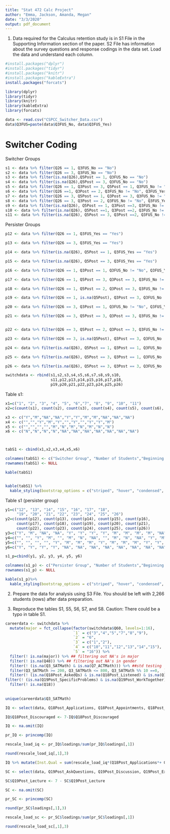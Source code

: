 ```yaml
---
title: "Stat 472 Calc Project"
author: "Emma, Jackson, Amanda, Megan"
date: "3/3/2020"
output: pdf_document
---
```


1. Data required for the Calculus retention study is in S1 File in the Supporting Information section of the paper. S2 File has information about the survey questions and response codings in the data set. Load the data and understand each column.


```r
#install.packages("dplyr")
#install.packages("tidyr")
#install.packages("knitr")
#install.packages("kableExtra")
install.packages("forcats")

library(dplyr)
library(tidyr)
library(knitr)
library(kableExtra)
library(forcats)
```



```r
data <- read.csv("CSPCC_Switcher_Data.csv")
data$Q3FUS=paste(data$Q3FUS_No, data$Q3FUS_Yes)

```


# Switcher Coding

Switcher Groups

```r
s1 <- data %>% filter(Q26 == 1, Q3FUS_No == "No")
s2 <- data %>% filter(Q26 == 3, Q3FUS_No == "No")
s3 <- data %>% filter(is.na(Q26),Q5Post == 1, Q3FUS_No == "No")
s4 <- data %>% filter(is.na(Q26),Q5Post == 3, Q3FUS_No == "No")
s5 <- data %>% filter(Q26 == 1, Q3Post == 3, Q5Post == 1, Q3FUS_No != "No", Q3FUS_Yes != "Yes")
s6 <- data %>% filter(Q26 ==1, Q3Post == 2, Q3FUS_No != "No", Q3FUS_Yes != "Yes")
s7 <- data %>% filter(Q26 == 3, Q5Post == 1, Q3Post == 3, Q3FUS_No != "No", Q3FUS_Yes != "Yes")
s8 <- data %>% filter(Q26 == 3, Q3Post == 2, Q3FUS_No != "No", Q3FUS_Yes != "Yes")
s9 <- data %>% filter(is.na(Q26), Q5Post == 1, Q3Post ==3, Q3FUS_No != "No", Q3FUS_Yes != "Yes")
s10 <- data %>% filter(is.na(Q26), Q5Post ==1, Q3Post ==2, Q3FUS_No != "No", Q3FUS_Yes != "Yes")
s11 <- data %>% filter(is.na(Q26), Q5Post == 3, Q3Post ==2, Q3FUS_No != "No", Q3FUS_Yes != "Yes")
```


Persister Groups

```r
p12 <- data %>% filter(Q26 == 1, Q3FUS_Yes == "Yes")

p13 <- data %>% filter(Q26 == 3, Q3FUS_Yes == "Yes")

p14 <- data %>% filter(is.na(Q26), Q5Post == 1, Q3FUS_Yes == "Yes")

p15 <- data %>% filter(is.na(Q26), Q5Post == 3, Q3FUS_Yes == "Yes")

p16 <- data %>% filter(Q26 == 1, Q3Post == 1, Q3FUS_No != "No", Q3FUS_Yes != "Yes")

p17 <- data %>% filter(Q26 == 1, Q5Post == 3, Q3Post == 3, Q3FUS_No != "No", Q3FUS_Yes != "Yes")

p18 <- data %>% filter(Q26 == 1, Q5Post == 2, Q3Post == 3, Q3FUS_No != "No", Q3FUS_Yes != "Yes" )

p19 <- data %>% filter(Q26 == 1, is.na(Q5Post), Q3Post == 3, Q3FUS_No != "No", Q3FUS_Yes != "Yes")

p20 <- data %>% filter(Q26 == 3, Q3Post == 1, Q3FUS_No != "No", Q3FUS_Yes != "Yes")

p21 <- data %>% filter(Q26 == 3, Q5Post == 3, Q3Post == 3, Q3FUS_No != "No", Q3FUS_Yes != "Yes")


p22 <- data %>% filter(Q26 == 3, Q5Post == 2, Q3Post == 3, Q3FUS_No != "No", Q3FUS_Yes != "Yes")

p23 <- data %>% filter(Q26 == 3, is.na(Q5Post), Q3Post == 3, Q3FUS_No != "No", Q3FUS_Yes != "Yes" ) 

p24 <- data %>% filter(is.na(Q26), Q5Post == 1, Q3Post == 1, Q3FUS_No != "No", Q3FUS_Yes != "Yes")

p25 <- data %>% filter(is.na(Q26), Q5Post == 3, Q3Post == 1, Q3FUS_No != "No", Q3FUS_Yes != "Yes")

p26 <- data %>% filter(is.na(Q26), Q5Post == 3, Q3Post == 3, Q3FUS_No != "No", Q3FUS_Yes != "Yes")


```

```r

switchdata <- rbind(s1,s2,s3,s4,s5,s6,s7,s8,s9,s10,
                    s11,p12,p13,p14,p15,p16,p17,p18,
                    p19,p20,p21,p22,p23,p24,p25,p26)

```

Table s1:

```r
x1=c("1", "2", "3", "4", "5", "6","7", "8", "9", "10", "11")
x2=c(count(s1), count(s2), count(s3), count(s4), count(s5), count(s6), count(s7), count(s8), count(s9), count(s10), count(s11))

x3 <- c("Y","M","NA","NA","Y","Y","M","M","NA","NA","NA")
x4 <- c("","","Y","M","Y","","Y","","Y","Y","M")
x5 <- c("","","","","M","N","M","N","M","N","N")
x6 <- c("N","N","N","N","NA","NA","NA","NA","NA","NA","NA")



tabS1 <- cbind(x1,x2,x3,x4,x5,x6)

colnames(tabS1) <- c("Switcher Group", "Number of Students","Beginning of term","End of term; reflect", "End of term", "Follow Up")
rownames(tabS1) <- NULL

kable(tabS1)


kable(tabS1) %>%
  kable_styling(bootstrap_options = c("striped", "hover", "condensed", "responsive"))

```
Table s1 (persister group)

```r
y1=c("12", "13", "14", "15", "16", "17", "18", 
     "19", "20", "21", "22", "23", "24", "25", "26")
y2=c(count(p12), count(p13), count(p14), count(p15), count(p16), 
     count(p17), count(p18), count(p19), count(p20), count(p21), 
     count(p22), count(p23), count(p24), count(p25), count(p26))
y3=c("Y", "M", "NA", "NA", "Y", "Y", "Y", "Y", "M", "M", "M", "M", "NA", "NA", "NA")
y4=c("", "", "Y", "M", "", "M", "N", "NA", "", "M", "N", "NA", "Y", "M", "M")
y5=c("", "", "", "", "Y", "M", "M", "M", "Y", "M", "M", "M", "Y", "Y", "M")
y6=c("Y", "Y", "Y", "Y", "NA", "NA", "NA", "NA", "NA", "NA", "NA", "NA", "NA", "NA", "NA")

s1_p=cbind(y1, y2, y3, y4, y5, y6)

colnames(s1_p) <- c("Persister Group", "Number of Students","Beginning of term","End of term; reflect", "End of term", "Follow Up")
rownames(s1_p) <- NULL

kable(s1_p)%>%
  kable_styling(bootstrap_options = c("striped", "hover", "condensed", "responsive"))
```



2. Prepare the data for analysis using S3 File. You should be left with 2,266 students (rows) after data preparation.

3. Reproduce the tables S1, S5, S6, S7, and S8.
Caution: There could be a typo in table S1.

```r
careerdata <- switchdata %>% 
  mutate(major = fct_collapse(factor(switchdata$Q60, levels=1:16), 
                              `1` = c("3","4","5","7","8","9"), 
                              `2` = "6", 
                              `3` = c("1","2"),
                              `4` = c("10","11","12","13","14","15"),
                              `5` = "16")) %>%
  filter(! is.na(major)) %>% ## filtering out NA's in major
  filter(! is.na(Q48)) %>% ## filtering out NA's in gender
  filter(! (is.na(Q3_SATMath) & is.na(Q7_ACTMath))) %>% ##std testing 
  filter(Q3_SATMath >= 200, Q3_SATMath <= 800, Q3_SATMath %% 10 ==0,  ) %>%
  filter(! (is.na(Q18Post_AskedQs) & is.na(Q18Post_Listened) & is.na(Q18Post_Applications) & is.na(Q18Post_Time) & is.na(Q18Post_ProblemSolver) & is.na(Q18Post_Explanations) & is.na(Q18Post_Appointments) & is.na(Q18Post_Discouraged))) %>% ## InstructorQuality 
filter(! (is.na(Q19Post_SpecificProblems) & is.na(Q19Post_WorkTogether) & is.na(Q19Post_Discussion) & is.na(Q19Post_Presentations) & is.na(Q19Post_Individually) & is.na(Q19Post_Lecture) & is.na(Q19Post_AskQuestions) & is.na(Q19Post_ExplainThinking))) %>% ##StudentPractices
  filter(! is.na(Q18)) 
  
  
unique(careerdata$Q3_SATMath)

```


```r

IQ <- select(data, Q18Post_Applications, Q18Post_Appointments, Q18Post_AskedQs, Q18Post_Discouraged, Q18Post_Explanations, Q18Post_Listened, Q18Post_ProblemSolver, Q18Post_Time)

IQ$Q18Post_Discouraged <- 7-IQ$Q18Post_Discouraged

IQ <- na.omit(IQ)

pr_IQ <- princomp(IQ)

rescale_load_iq <- pr_IQ$loadings/sum(pr_IQ$loadings[,1])

round(rescale_load_iq[,1],3)

IQ %>% mutate(Inst.Qual = sum(rescale_load_iq*(Q18Post_Applications*+ Q18Post_Appointments+ Q18Post_AskedQs+ Q18Post_Discouraged+ Q18Post_Explanations+ Q18Post_Listened+ Q18Post_ProblemSolver+ Q18Post_Time)))

```
```r

SC <- select(data, Q19Post_AskQuestions, Q19Post_Discussion, Q19Post_ExplainThinking, Q19Post_Individually, Q19Post_Lecture,Q19Post_Presentations,Q19Post_SpecificProblems, Q19Post_WorkTogether)

SC$Q19Post_Lecture <- 7 - SC$Q19Post_Lecture

SC <- na.omit(SC)

pr_SC <- princomp(SC)

round(pr_SC$loadings[,1],3)

rescale_load_sc <- pr_SC$loadings/sum(pr_SC$loadings[,1])

round(rescale_load_sc[,1],3)


```




